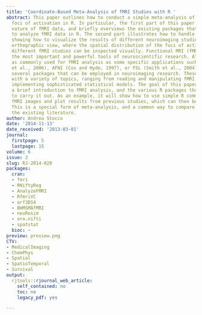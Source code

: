 ```yaml
---
title: 'Coordinate-Based Meta-Analysis of fMRI Studies with R '
abstract: This paper outlines how to conduct a simple meta-analysis of neuroimaging
  foci of activation in R. In particular, the first part of this paper reviews the
  nature of fMRI data, and briefly overviews the existing packages that can be used
  to analyze fMRI data in R. The second part illustrates how to handle fMRI data by
  showing how to visualize the results of different neuroimaging studies in a so-called
  orthographic view, where the spatial distribution of the foci of activation from
  different fMRI studies can be inspected visually. Functional MRI (fMRI) is one of
  the most important and powerful tools of neuroscientific research. Although not
  as commonly used for fMRI analysis as some specific applications such as SPM (Friston
  et al., 2006), AFNI (Cox and Hyde, 1997), or FSL (Smith et al., 2004), R does provide
  several packages that can be employed in neuroimaging research. These packages deal
  with a variety of topics, ranging from reading and manipulating fMRI datasets, to
  implementing sophisticated statistical models. The goal of this paper is to provide
  a brief introduction to fMRI analysis, and the various R packages that can be used
  to carry it out. As an example, it will show how to use simple R commands to read
  fMRI images and plot results from previous studies, which can then be visually compared.
  This is a special form of meta-analysis, and a common way to compare results from
  the existing literature.
author: Andrea Stocco
date: '2014-11-13'
date_received: '2013-03-01'
journal:
  firstpage: 5
  lastpage: 15
volume: 6
issue: 2
slug: RJ-2014-020
packages:
  cran:
  - fmri
  - RNiftyReg
  - AnalyzeFMRI
  - RfmriVC
  - arf3DS4
  - BHMSMAfMRI
  - neuRosim
  - oro.nifti
  - spatstat
  bioc: ~
preview: preview.png
CTV:
- MedicalImaging
- ChemPhys
- Spatial
- SpatioTemporal
- Survival
output:
  rjtools::rjournal_web_article:
    self_contained: no
    toc: no
    legacy_pdf: yes

---
```

